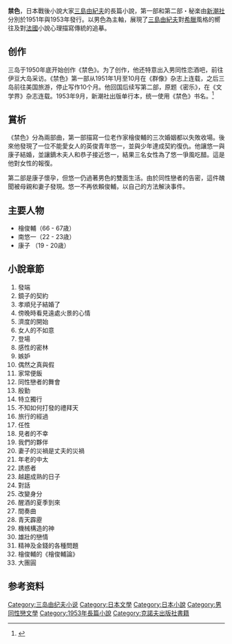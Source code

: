 {{Expand Japanese|time=2018-08-17T08:15:46+00:00}}
'''禁色'''，日本戰後小說大家[[三島由紀夫|三島由紀夫]]的長篇小說，第一部和第二部・秘楽由[[新潮社|新潮社]]分別於1951年與1953年發行。以男色為主軸，展現了[[三島由紀夫|三島由紀夫]]對[[希臘|希臘]]風格的嚮往及對[[法國|法國]]小說心理描寫傳統的追摹。

==创作==
三岛于1950年底开始创作《禁色》。为了创作，他还特意出入男同性恋酒吧，前往伊豆大岛采访。《禁色》第一部从1951年1月至10月在《群像》杂志上连载，之后三岛前往美国旅游，停止写作10个月。他回国后续写第二部，原题《密乐》，在《文学界》杂志连载。1953年9月，新潮社出版单行本，统一使用《禁色》书名。<ref>{{cite book |author1=唐月梅 |title=怪异鬼才—三岛由纪夫 |publisher=九州出版社 |location=北京市 |isbn=9787510830372 |pages=171页-172页 |edition=2015年3月第1版 |accessdate=2018-08-18}}</ref>

==賞析==
《禁色》分為兩部曲，第一部描寫一位老作家檜俊輔的三次婚姻都以失敗收場。後來他發現了一位不能愛女人的英俊青年悠一，並與少年達成契約復仇。他讓悠一與康子結婚，並讓鏑木夫人和恭子接近悠一，結果三名女性為了悠一爭風吃醋。這是他對女性的報復。

第二部是康子懷孕，但悠一仍過著男色的雙面生活。由於同性戀者的告密，這件醜聞被母親和妻子發現。悠一不再依賴俊輔，以自己的方法解決事件。

==主要人物==
*檜俊輔（66 - 67歳）
*南悠一（22 - 23歳）
*康子   （19 - 20歳）

==小說章節==
#發端
#鏡子的契約
#孝順兒子結婚了
#傍晚時看見遠處火景的心情
#濟度的開始
#女人的不如意
#登場
#感性的密林
#嫉妒
#偶然之真與假
#家常便飯
#同性戀者的舞會
#殷勤
#特立獨行
#不知如何打發的禮拜天
#旅行的經過
#任性
#見者的不幸
#我們的夥伴
#妻子的災禍是丈夫的災禍
#年老的中太
#誘惑者
#越趨成熟的日子
#對話
#改變身分
#醒酒的夏季到來
#間奏曲
#青天霹靂
#機械構造的神
#雄壯的戀情
#精神及金錢的各種問題
#檜俊輔的《檜俊輔論》
#大團圓

==参考资料==
{{Reflist}}

{{三島由紀夫}}
[[Category:三岛由纪夫小说|Category:三岛由纪夫小说]]
[[Category:日本文學|Category:日本文學]]
[[Category:日本小說|Category:日本小說]]
[[Category:男同性戀文學|Category:男同性戀文學]]
[[Category:1953年長篇小說|Category:1953年長篇小說]]
[[Category:克諾夫出版社書籍|Category:克諾夫出版社書籍]]
